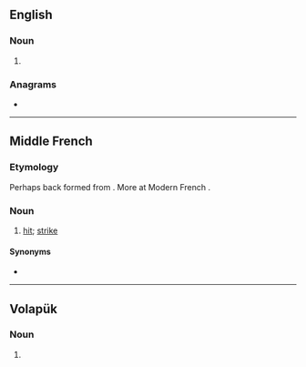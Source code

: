 {{also|Tabus|tabús}}
==English==

===Noun===
{{head|en|noun form}}

# {{plural of|en|tabu}}

===Anagrams===
* {{anagrams|en|a=abstu|Taubs|abuts|buats|busta|butas|tsuba|tubas}}

----

==Middle French==

===Etymology===
Perhaps back formed from {{m|frm|tabuster}}. More at Modern French {{m|fr|tabac}}.

===Noun===
{{frm-noun|m|tabus}}

# [[hit]]; [[strike]]

====Synonyms====
* {{l|frm|coup}}

----

==Volapük==

===Noun===
{{head|vo|noun form}}

# {{inflection of|vo|tab||predicative|p}}